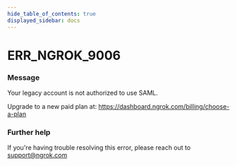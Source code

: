```yaml
---
hide_table_of_contents: true
displayed_sidebar: docs
---
```



# ERR_NGROK_9006

### Message

Your legacy account is not authorized to use SAML.

Upgrade to a new paid plan at: https://dashboard.ngrok.com/billing/choose-a-plan

<ErrorDetails error="err_ngrok_9006" />

### Further help

If you're having trouble resolving this error, please reach out to [support@ngrok.com](mailto:support@ngrok.com?subject=Help%20with%20ERR_NGROK_9006)
